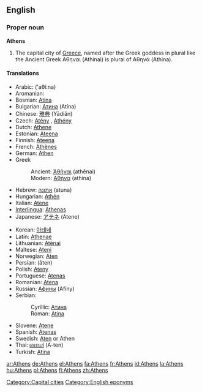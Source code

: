 ==English==
{{wikipedia}}

===Proper noun===
'''Athens'''

# The capital city of [[Greece]], named after the Greek goddess in plural like the Ancient Greek Αθηναι (Athinai) is plural of Αθηνά (Athina).

====Translations====
{{trans-top|capital city of Greece}}
*Arabic: {{ARchar|[[اثينا|أثينا]]}} ('aθí:na) {{f}}
* Aromanian: {{t|roa-rup|Athina|f}}
*Bosnian: [[Atina#Bosnian|Atina]] {{f}}
*Bulgarian: [[Атина]] (Atína) {{f}}
*Chinese: [[雅典]] (Yādiǎn)
*Czech: [[Atény]] {{f|p}}, [[Athény]] {{f|p}}
*Dutch: [[Athene]]
*Estonian: [[Ateena]]
*Finnish: [[Ateena]]
*French: [[Athènes]]
*German: [[Athen]] {{n}}
*Greek
*:Ancient: [[Ἀθῆναι]] (athēnai) {{f|p}}
*:Modern: [[Αθήνα]] (athína) {{f}}
*Hebrew: [[אתונה]] (atuna)
*Hungarian: [[Athén]]
*Italian: [[Atene]] {{f}}
*[[Interlingua]]: [[Athenas]]
*Japanese: [[アテネ]] (Atene)
{{trans-mid}}
*Korean: [[아테네]]
*Latin: [[Athenae]] {{f|p}}
*Lithuanian: [[Atėnai]]
*Maltese: [[Ateni]]
*Norwegian: [[Aten]]
*Persian: {{FAchar|[[آتن]]}} (âten)
*Polish: [[Ateny]] {{p}}
*Portuguese: [[Atenas]] {{f}}
*Romanian: [[Atena]] {{f}}
*Russian: [[Афины]] (Afíny) {{f|p}}
*Serbian:
*:Cyrillic: [[Атина#Serbian|Атина]] {{f}}
*:Roman: [[Atina#Serbian|Atina]] {{f}}
*Slovene: [[Atene]] {{f|p}}
*Spanish: [[Atenas]] {{f}}
*Swedish: [[Aten]] or Athen
*Thai: [[เอเธนส์]] (A-ten)
*Turkish: [[Atina]]
{{trans-bottom}}

[[Category:Capital cities]]
[[Category:English eponyms]]

[[ar:Athens]]
[[de:Athens]]
[[el:Athens]]
[[fa:Athens]]
[[fr:Athens]]
[[id:Athens]]
[[la:Athens]]
[[hu:Athens]]
[[pl:Athens]]
[[fi:Athens]]
[[zh:Athens]]
